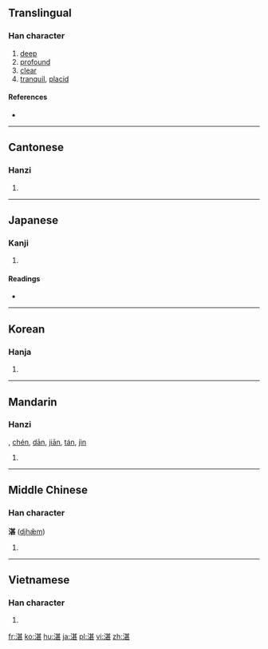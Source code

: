 ==Translingual==

===Han character===
{{Han char|rn=85|rad=水|as=09|sn=12|four=3411<sub>1</sub>|canj=水廿一女 (ETMV)}}

# [[deep]]
# [[profound]]
# [[clear]]
# [[tranquil]], [[placid]]

====References====
* {{Han ref|kx=0637.160|dkj=17846|dj=1044.120|hdz=31667.060|uh=6E5B|ud=28251|bh=B4EF|bd=46319}}

----

==Cantonese==

===Hanzi===
{{yue-hanzi|jyut=|y=jaam3}}

# {{defn|Cantonese|sort=水09}}

----

==Japanese==

===Kanji===
{{ja-kanji|grade=|rs=水09}}

# {{defn|Japanese|sort=水09}}

====Readings====
* {{ja-readings|on=[[たん]] (tan), [[ちん]] (chin)|kun=[[たたえる]] (tataeru), [[しずむ]] (shizumu)}}

----

==Korean==

===Hanja===
{{ko-hanja|hangeul=[[담]], [[침]]|eumhun=|rv=dam, chim|mr=tam, ch'im|y=tam, chim}}

# {{defn|Korean|sort=水09}}

----

==Mandarin==

===Hanzi===
{{cmn-hanzi|pin=[[zhàn]] ([[zhan4]])|wg=chan<sup>4</sup>}}, [[chén]], [[dān]], [[jiān]], [[tán]], [[jìn]]

# {{defn|Mandarin|sort=水09}}

----

==Middle Chinese==

===Han character===
'''湛''' ([[djhæ̌m]])

# {{defn|Middle Chinese|sort=水09}}

----

==Vietnamese==

===Han character===
{{vi-hantu|[[trạm]], [[đậm]], [[giặm]], [[sậm]], [[sặm]], [[thấm]], [[xạm]], [[xẩm]]|rs=水09}}

# {{defn|Vietnamese|sort=水09}}

[[fr:湛]]
[[ko:湛]]
[[hu:湛]]
[[ja:湛]]
[[pl:湛]]
[[vi:湛]]
[[zh:湛]]
